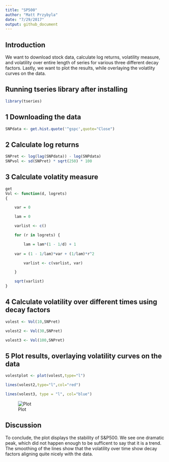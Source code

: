 ```yaml
---
title: "SP500"
author: "Matt Przybyla"
date: "7/29/2017"
output: github_document
---
```


## Introduction
We want to download stock data, calculate log returns, volatility measure, and volatility over entire length of series for various three different decay factors. Lastly, we want to plot the results, while overlaying the volatlity curves on the data. 

## Running tseries library after installing

```r
library(tseries)
```

## 1 Downloading the data
```r
SNPdata <- get.hist.quote('^gspc',quote="Close")
```

## 2 Calculate log returns
```r
SNPret <- log(lag(SNPdata)) - log(SNPdata)
SNPvol <- sd(SNPret) * sqrt(250) * 100
```

## 3 Calculate volatity measure 
```r
get
Vol <- function(d, logrets)
{

	var = 0

	lam = 0

	varlist <- c()

	for (r in logrets) {

		lam = lam*(1 - 1/d) + 1
	
	var = (1 - 1/lam)*var + (1/lam)*r^2

		varlist <- c(varlist, var)

	}

	sqrt(varlist)
}
```

## 4 Calculate volatility over different times using decay factors
```r
volest <- Vol(10,SNPret)

volest2 <- Vol(30,SNPret)

volest3 <- Vol(100,SNPret)
```

## 5 Plot results, overlaying volatility curves on the data

```r
volestplot <- plot(volest,type="l")

lines(volest2,type="l",col="red")

lines(volest3, type = "l", col="blue")
```
![Plot](https://github.com/mprzybyla123/DDS/blob/master/plot%2C%20lines-1.png)

## Discussion 

To conclude, the plot displays the stability of S&P500. We see one dramatic peak, which did not happen enough to be sufficent to say that it is a trend. The smoothing of the lines show that the volatility over time show decay factors aligning quite nicely with the data. 
